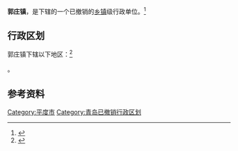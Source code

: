 {{中国乡级行政区|37/02/83/104/000}}

'''郭庄镇'''，是{{PRC admin/fullname|37/02/83/104/000|3}}下辖的一个已撤销的[[乡镇|乡镇]]级行政单位。<ref>{{PRC admin/ref sgc|{{PRC admin/parent|37/02/83/104/000}}}}</ref>

== 行政区划 ==

郭庄镇下辖以下地区：<ref>{{PRC admin/ref sgc|37/02/83/104/000}}</ref>

{{PRC admin/children|37/02/83/104/000}}。

== 参考资料 ==

{{reflist}}

{{行政区划小作品}}

[[Category:平度市|Category:平度市]]
[[Category:青岛已撤销行政区划|Category:青岛已撤销行政区划]]